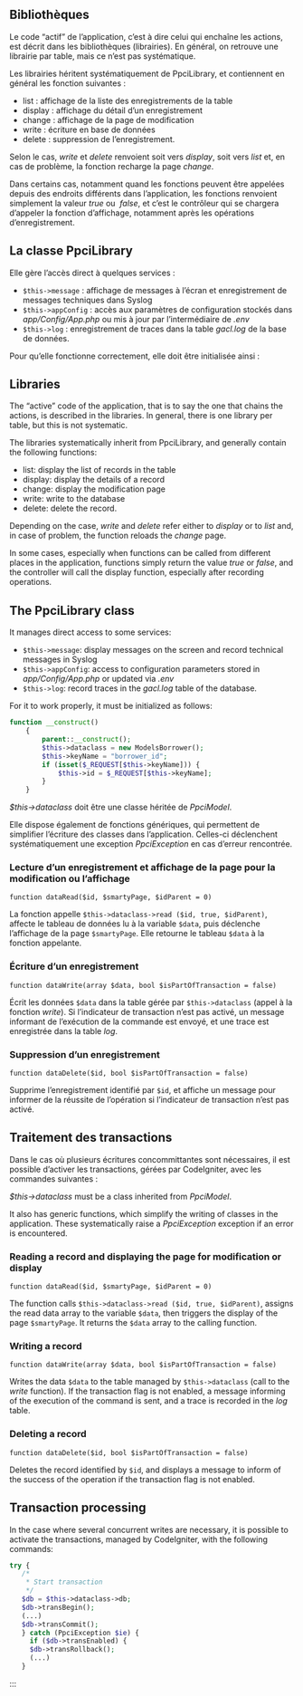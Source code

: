 ::: {.content-visible when-profile="french"}

# Bibliothèques

Le code "actif" de l'application, c'est à dire celui qui enchaîne les actions, est décrit dans les bibliothèques (librairies). En général, on retrouve une librairie par table, mais ce n'est pas systématique.

Les librairies héritent systématiquement de PpciLibrary, et contiennent en général les fonction suivantes :

*   list : affichage de la liste des enregistrements de la table
*   display : affichage du détail d'un enregistrement
*   change : affichage de la page de modification
*   write : écriture en base de données
*   delete : suppression de l'enregistrement.

Selon le cas, _write_ et _delete_ renvoient soit vers _display_, soit vers _list_ et, en cas de problème, la fonction recharge la page _change_.

Dans certains cas, notamment quand les fonctions peuvent être appelées depuis des endroits différents dans l'application, les fonctions renvoient simplement la valeur _true_ ou  _false_, et c'est le contrôleur qui se chargera d'appeler la fonction d'affichage, notamment après les opérations d'enregistrement.

## La classe PpciLibrary

Elle gère l'accès direct à quelques services :

*   `$this->message` : affichage de messages à l'écran et enregistrement de messages techniques dans Syslog
*   `$this->appConfig` : accès aux paramètres de configuration stockés dans _app/Config/App.php_ ou mis à jour par l'intermédiaire de _.env_
*   `$this->log` : enregistrement de traces dans la table _gacl.log_ de la base de données.

Pour qu'elle fonctionne correctement, elle doit être initialisée ainsi : 

:::

::: {.content-visible when-profile="english"}
# Libraries

The "active" code of the application, that is to say the one that chains the actions, is described in the libraries. In general, there is one library per table, but this is not systematic.

The libraries systematically inherit from PpciLibrary, and generally contain the following functions:

* list: display the list of records in the table
* display: display the details of a record
* change: display the modification page
* write: write to the database
* delete: delete the record.

Depending on the case, _write_ and _delete_ refer either to _display_ or to _list_ and, in case of problem, the function reloads the _change_ page.

In some cases, especially when functions can be called from different places in the application, functions simply return the value _true_ or _false_, and the controller will call the display function, especially after recording operations.

## The PpciLibrary class

It manages direct access to some services:

* `$this->message`: display messages on the screen and record technical messages in Syslog
* `$this->appConfig`: access to configuration parameters stored in _app/Config/App.php_ or updated via _.env_
* `$this->log`: record traces in the _gacl.log_ table of the database.

For it to work properly, it must be initialized as follows:
:::

```php
function __construct()
    {
        parent::__construct();
        $this->dataclass = new ModelsBorrower();
        $this->keyName = "borrower_id";
        if (isset($_REQUEST[$this->keyName])) {
            $this->id = $_REQUEST[$this->keyName];
        }
    }
```
::: {.content-visible when-profile="french"}

_$this->dataclass_ doit être une classe héritée de _PpciModel_. 

Elle dispose également de fonctions génériques, qui permettent de simplifier l'écriture des classes dans l'application. Celles-ci déclenchent systématiquement une exception _PpciException_ en cas d'erreur rencontrée.

### Lecture d'un enregistrement et affichage de la page pour la modification ou l'affichage

`function dataRead($id, $smartyPage, $idParent = 0)`

La fonction appelle `$this->dataclass->read ($id, true, $idParent)`, affecte le tableau de données lu à la variable `$data`, puis déclenche l'affichage de la page `$smartyPage`. Elle retourne le tableau `$data` à la fonction appelante.

### Écriture d'un enregistrement

`function dataWrite(array $data, bool $isPartOfTransaction = false)`

Écrit les données `$data` dans la table gérée par `$this->dataclass` (appel à la fonction _write_). Si l'indicateur de transaction n'est pas activé, un message informant de l'exécution de la commande est envoyé, et une trace est enregistrée dans la table _log_.

### Suppression d'un enregistrement

`function dataDelete($id, bool $isPartOfTransaction = false)`

Supprime l'enregistrement identifié par `$id`, et affiche un message pour informer de la réussite de l'opération si l'indicateur de transaction n'est pas activé.

## Traitement des transactions

Dans le cas où plusieurs écritures concommittantes sont nécessaires, il est possible d'activer les transactions, gérées par CodeIgniter, avec les commandes suivantes :

:::

::: {.content-visible when-profile="english"}

_$this->dataclass_ must be a class inherited from _PpciModel_.

It also has generic functions, which simplify the writing of classes in the application. These systematically raise a _PpciException_ exception if an error is encountered.

### Reading a record and displaying the page for modification or display

`function dataRead($id, $smartyPage, $idParent = 0)`

The function calls `$this->dataclass->read ($id, true, $idParent)`, assigns the read data array to the variable `$data`, then triggers the display of the page `$smartyPage`. It returns the `$data` array to the calling function.

### Writing a record

`function dataWrite(array $data, bool $isPartOfTransaction = false)`

Writes the data `$data` to the table managed by `$this->dataclass` (call to the _write_ function). If the transaction flag is not enabled, a message informing of the execution of the command is sent, and a trace is recorded in the _log_ table.

### Deleting a record

`function dataDelete($id, bool $isPartOfTransaction = false)`

Deletes the record identified by `$id`, and displays a message to inform of the success of the operation if the transaction flag is not enabled.

## Transaction processing

In the case where several concurrent writes are necessary, it is possible to activate the transactions, managed by CodeIgniter, with the following commands:
:::

```php
try {
   /*
    * Start transaction
    */
   $db = $this->dataclass->db;
   $db->transBegin();
   (...)
   $db->transCommit();
   } catch (PpciException $ie) {
     if ($db->transEnabled) {
     $db->transRollback();
     (...)
   }
```

:::